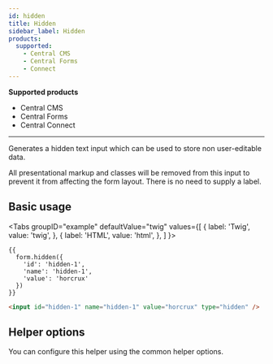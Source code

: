 ```yaml
---
id: hidden
title: Hidden
sidebar_label: Hidden
products:
  supported:
    - Central CMS
    - Central Forms
    - Connect
---
```


<div className="product-support">
  <strong>Supported products</strong>
  <ul>
    <li className="product-support--supported"><FontAwesomeIcon icon="fa-solid fa-check-circle" /> Central CMS</li>
    <li className="product-support--supported"><FontAwesomeIcon icon="fa-solid fa-check-circle" /> Central Forms</li>
    <li className="product-support--supported"><FontAwesomeIcon icon="fa-solid fa-check-circle" /> Central Connect</li>
  </ul>
</div>

----

Generates a hidden text input which can be used to store non user-editable data.

All presentational markup and classes will be removed from this input to prevent it from affecting the form layout. There is no need to supply a label.

## Basic usage

<Tabs
  groupID="example"
  defaultValue="twig"
  values={[
    { label: 'Twig', value: 'twig', },
    { label: 'HTML', value: 'html', },
  ]
}>
<TabItem value="twig">

```twig
{{
  form.hidden({
    'id': 'hidden-1',
    'name': 'hidden-1',
    'value': 'horcrux'
  })
}}
```

</TabItem>
<TabItem value="html">

```html
<input id="hidden-1" name="hidden-1" value="horcrux" type="hidden" />
```

</TabItem>
</Tabs>

## Helper options

You can configure this helper using the common helper options.